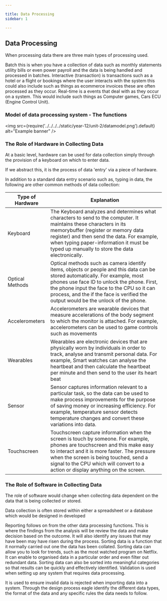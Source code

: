 ```yaml
---

title: Data Processing
sidebar: 1

---
```



## Data Processing

When processing data there are three main types of processing used.

<Tabs>
<TabsItem value="batch" label="Batch" default>
Batch this is when you have a collection of data such as monthly statements utility bills or even power payroll and the data is being handled and processed in batches.
</TabsItem>

<TabsItem value="interactive" label="Interactive (transaction)" default>
Interactive (transaction) is transactions such as a hotel or a flight or bookings where the user interacts with the system this could also include such as things as 
ecommerce invoices these are often processed as they occur. 
</TabsItem>

<TabsItem value="real-time" label="Real-Time" default>
Real-time is a events that deal with as they occur on a system. This would include such things as Computer games, Cars ECU (Engine Control Unit). 
</TabsItem>
</Tabs>

### Model of data processing system - The functions 

<img
  src={require('../../../../static/year-12/unit-2/datamodel.png').default}
  alt="Example banner"
/> 

### The Role of Hardware in Collecting Data 
At a basic level, hardware can be used for data collection simply through the provision of a keyboard on which to enter data. 

If we abstract this, it is the process of data 'entry' via a piece of hardware.  

In addition to a standard data entry scenario such as, typing in data, the following are other common methods of data collection: 

| Type of Hardware | Explanation |
| ---------------- | ----------- |
| Keyboard | The Keyboard analyzes and determines what characters to send to the computer. It maintains these characters in its memorybuffer (register or memory data register) and then send the data. For example, when typing paper-information it must be typed up manually to store the data electronically. |
| Optical Methods | Optical methods such as camera identify items, objects or people and this data can be stored automatically. For example, most phones use face ID to unlock the phone. First, the phone input the face to the CPU so it can process, and the if the face is verified the output would be the unlock of the phone. |
| Accelerometers | Accelerometers are wearable devices that measure accelerations of the body segment to which the monitor is attached. For example, accelerometers can be used to game controls such as movements |
| Wearables | Wearables are electronic devices that are physically worn by individuals in order to track, analyse and transmit personal data. For example, Smart watches can analyse the heartbeat and then calculate the heartbeat per minute and then send to the user its heart beat |
| Sensor | Sensor captures information relevant to a particular task, so the data can be used to make process improvements for the purpose of saving money or increasing efficiency. For example, temperature sensor detects temperature changes and convert these variations into data. |
| Touchscreen | Touchscreen capture information when the screen is touch by someone. For example, phones are touchscreen and this make easy to interact and it is more faster. The pressure when the screen is being touched, send a signal to the CPU which will convert to a action or display anything on the screen. |

### The Role of Software in Collecting Data 

The role of software would change when collecting data dependent on the data that is being collected or stored. 

Data collection is often stored within either a spreadsheet or a database which would be designed in developed

<Tabs>
<TabsItem value="reporting" label="Reporting" default>
Reporting follows on from the other data processing functions. This is where the findings from the analysis will be review the data and make decision based on the outcome. It will also identify any issues that may have been may have risen during the process. 
</TabsItem>

<TabsItem value="sorting" label="Sorting" default>
Sorting data is a function that it normally carried out one the data has been collated. Sorting data can allow you to look for trends, such as the most watched program on Netflix. 
It can enable to organised data in a particular order and even filter out redundant data. 
Sorting data can also be sorted into meaningful categories so that results can be quickly and effectively identified. 
</TabsItem>

<TabsItem value="validation" label="Validation" default>
Validation is used when setting up any system that requires data processing. 

It is used to ensure invalid data is rejected when importing data into a system. 
Through the design process eagle identify the different data types, the format of the data and any specific rules the data needs to follow. 
</TabsItem>
</Tabs>
